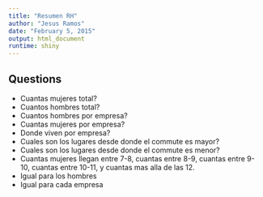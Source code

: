 ```yaml
---
title: "Resumen RH"
author: "Jesus Ramos"
date: "February 5, 2015"
output: html_document
runtime: shiny
---
```


## Questions
* Cuantas mujeres total?
* Cuantos hombres total?
* Cuantos hombres por empresa?
* Cuantas mujeres por empresa?
* Donde viven por empresa?
* Cuales son los lugares desde donde el commute es mayor?
* Cuales son los lugares desde donde el commute es menor?
* Cuantas mujeres llegan entre 7-8, cuantas entre 8-9, cuantas entre 9-10, cuantas entre 10-11, y cuantas mas alla de las 12.
* Igual para los hombres
* Igual para cada empresa
